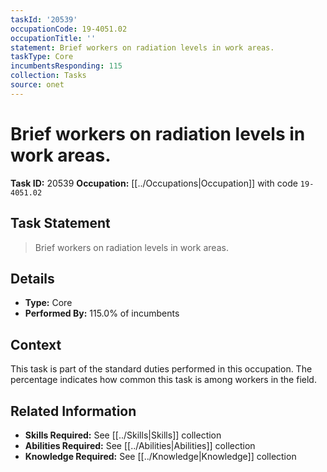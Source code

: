 ```yaml
---
taskId: '20539'
occupationCode: 19-4051.02
occupationTitle: ''
statement: Brief workers on radiation levels in work areas.
taskType: Core
incumbentsResponding: 115
collection: Tasks
source: onet
---
```

# Brief workers on radiation levels in work areas.

**Task ID:** 20539
**Occupation:** [[../Occupations|Occupation]] with code `19-4051.02`

## Task Statement

> Brief workers on radiation levels in work areas.

## Details

- **Type:** Core
- **Performed By:** 115.0% of incumbents

## Context

This task is part of the standard duties performed in this occupation. The percentage indicates how common this task is among workers in the field.

## Related Information

- **Skills Required:** See [[../Skills|Skills]] collection
- **Abilities Required:** See [[../Abilities|Abilities]] collection
- **Knowledge Required:** See [[../Knowledge|Knowledge]] collection

